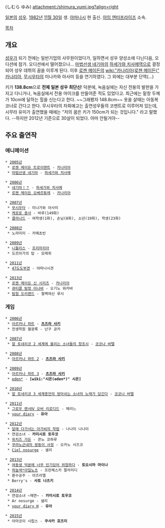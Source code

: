 {{{+1 志村由美 }}} (しむら ゆみ) attachment:/shimura_yumi.jpg?align=right

[[일본]]의 [[성우]]. [[1982년]] [[11월 30일]] 생. [[야마나시]] 현 출신. [[아임 엔터프라이즈]] 소속.

[[목차]]
== 개요 ==
[[성우]]가 되기 전에는 일반기업의 사무원이었다가, 일하면서 성우 양성소에 다닌다음, 오디션에 참가. 오디션에서 떨어졌으나... [[마법선생 네기마]]의 [[하세가와 치사메]]역으로 결정되어 성우 데뷔의 꿈을 이루게 된다. 이후 [[로젠 메이든]]의 [[wiki:"카나리아(로젠 메이든)" 카나리아]], [[무시우타]]의 미나카와 아사미 등을 연기하였다. 그 외에는 대부분 단역(...)

키가 '''138.8cm'''으로 '''전체 일본 성우 최단신'''! 덕분에, 녹음실에는 자신 전용의 발판을 가지고 다니거나, 녹음실에서 전용 마이크를 만들어준 적도 있었다고. 최근에는 밑창 두께가 10cm에 달하는 힐을 신는다고 한다. ~~그래봤자 148.8cm~~ 옷을 살때는 아동복 코너로 간다고 한다. 
무시우타의 차회예고는 출연성우들의 코멘트로 이루어져 있는데, 시무라 유미가 출연했을 때에는 "저의 꿈은 키가 150cm가 되는 것입니다." 라고 말했다. --하지만 2012년 기준으로 30살이 되었다. 아마 안될거야--

== 주요 출연작 ==
=== 애니메이션 ===
 * [[2005년]]
  * [[로젠 메이든/애니메이션|로젠 메이든 트로이멘트]] - [[카나리아(로젠 메이든)|카나리아]]
  * [[마법선생 네기마]] - [[하세가와 치사메]]

 * [[2006년]]
  * [[네기마！？]] - [[하세가와 치사메]]
  * [[로젠 메이든/애니메이션|로젠 메이든 오베르튜레]] - [[카나리아(로젠 메이든)|카나리아]]

 * [[2007년]]
  * [[무시우타]] - 미나가와 아사미
  * [[케로로 중사]] - 바루(149화)
  * [[클라나드]] - 여학생(1화), 손님(8화), 소년(19화), 학생(23화)

 * [[2008년]]
  * 노라미미 - 카메쵸빈

 * [[2009년]]
  * [[니들리스]] - [[프리마리아]]
  * 도르아가의 탑 - 모래쥐

 * [[2011년]]
  * [[47도도부견]] - 야마나시견

 * [[2013년]]
  * [[로젠 메이든/애니메이션|로젠 메이든 신 시리즈]] - [[카나리아(로젠 메이든)|카나리아]]
  * [[큐티클 탐정 이나바]] - 오기노 와카바
  * [[탐험 도리랜드]] - 철벽여신 루시

=== 게임 ===
 * [[2006년]]
  * [[아르카나 하트]] - '''[[츠즈라 사키]]'''
  * 전생학원 월광록 - 난구 쿄카

 * [[2007년]]
  * [[알 토네리코 2 세계에 울리는 소녀들의 창조시]] - [[코코나 바텔]] 

 * [[2008년]]
  * [[아르카나 하트|아르카나 하트 2]] - '''[[츠즈라 사키]]'''

 * [[2009년]]
  * [[아르카나 하트|아르카나 하트 3]] - '''[[츠즈라 사키]]'''
  * [[eden*]] - '''[wiki:"시온(eden*)" 시온]'''

 * [[2010년]]
  * [[알 토네리코 3|알 토네리코 3 세계종언의 방아쇠는 소녀의 노래가 당긴다]] - [[코코나 바텔]]

 * [[2011년]]
  * [[그로우 랜서Ⅳ|그로우 랜서Ⅳ 오버 리로디드]] - 메리느
  * [[your diary]] - '''유아 '''

 * [[2012년]]
  * [[달에 다가서는 아가씨의 작법]] - 나나미 나나이
  * 연검소녀 - '''카미시로 토우코'''
  * [[위치즈 가든]] - 콘노 코하루
  * [[쿠라노군네의 쌍둥이 사정]] - 오카노 시즈코
  * [[Ciel nosurge]] - 샐리

 * [[2013년]]
  * [[여동생 덕분에 너무 인기있어 위험하다]] - '''토오시마 마이나'''
  * [[하늘색*아일노츠]] - 프란체스카 팔라미디
  * 환수공주 - 아즈라엘
  * Berry's - '''사토 나츠키'''

 * [[2014년]]
  * 연검소녀 ~재연~ - '''카미시로 토우코'''
  * Ar nosurge - 샐리
  * [[your diary|your diary H]] - '''유아 '''

 * [[2015년]]
  * 아마코이 시럽스 - '''쿠사카 호즈미'''
